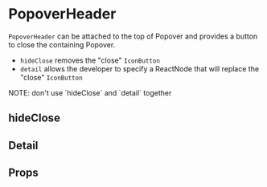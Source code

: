 
<Meta component={PopoverHeader} title="Docs/PopoverHeader" />

# PopoverHeader

`PopoverHeader` can be attached to the top of Popover and provides a button to close the containing Popover.

- `hideClose` removes the "close" `IconButton`
- `detail` allows the developer to specify a ReactNode that will replace the "close" `IconButton`

<MessageBar noActions intent="warn">
  NOTE: don't use `hideClose` and `detail` together
</MessageBar>

<Editor code={storyBasic} />

## hideClose

<Editor code={storyHideClose} />

## Detail

<Editor code={storyDetail} />

## Props

<ArgsTable of={PopoverHeader} exclude={excludedProps} />

